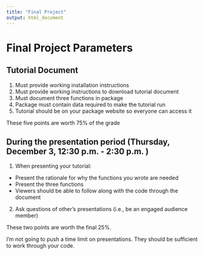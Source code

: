 ```yaml
---
title: "Final Project"
output: html_document
---
```


# Final Project Parameters

## Tutorial Document

1. Must provide working installation instructions
2. Must provide working instructions to download tutorial document
3. Must document three functions in package
4. Package must contain data required to make the tutorial run
5. Tutorial should be on your package website so everyone can access it

These five points are worth 75% of the grade

## During the presentation period (Thursday, December 3, 12:30 p.m. - 2:30 p.m. )

1. When presenting your tutorial:
  - Present the rationale for why the functions you wrote are needed
  - Present the three functions
  - Viewers should be able to follow along with the code through the document
2. Ask questions of other's presentations (i.e., be an engaged audience member)

These two points are worth the final 25%. 

I'm not going to push a time limit on presentations. They should be sufficient to work through your code.